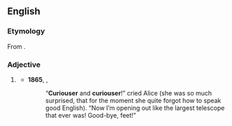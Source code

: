 ==English==

===Etymology===
From {{suffix|en|curious|er}}.

===Adjective===
{{head|en|comparative adjective}}

# {{lb|en|informal|or|nonstandard}} {{en-comparative of|curious}}
#* '''1865''', {{w|Lewis Carroll}}, {{w|Alice's Adventures in Wonderland}}
#*: “'''Curiouser''' and '''curiouser'''!” cried Alice (she was so much surprised, that for the moment she quite forgot how to speak good English). “Now I’m opening out like the largest telescope that ever was! Good-bye, feet!”